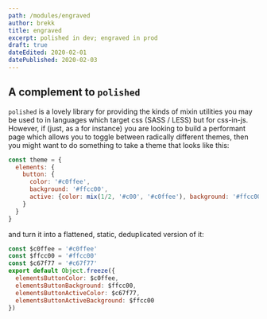 ```yaml
---
path: /modules/engraved
author: brekk
title: engraved
excerpt: polished in dev; engraved in prod
draft: true
dateEdited: 2020-02-01
datePublished: 2020-02-03
---
```


## A complement to `polished`

`polished` is a lovely library for providing the kinds of mixin utilities you may be used to in languages which target css (SASS / LESS) but for css-in-js. However, if (just, as a for instance) you are looking to build a performant page which allows you to toggle between radically different themes, then you might want to do something to take a theme that looks like this:

```js
const theme = {
  elements: {
    button: {
      color: '#c0ffee',
      background: '#ffcc00',
      active: {color: mix(1/2, '#c00', '#c0ffee'), background: '#ffcc00'}
    }
  }
}
```

and turn it into a flattened, static, deduplicated version of it:

```js
const $c0ffee = '#c0ffee'
const $ffcc00 = '#ffcc00'
const $c67f77 = '#c67f77'
export default Object.freeze({
  elementsButtonColor: $c0ffee,
  elementsButtonBackground: $ffcc00,
  elementsButtonActiveColor: $c67f77,
  elementsButtonActiveBackground: $ffcc00
})
```
